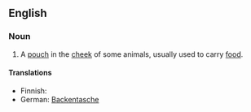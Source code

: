 ==English==
===Noun===
{{en-noun|sg=[[cheek]] [[pouch]]|es}}
#{{anatomy|zoology}} A [[pouch]] in the [[cheek]] of some animals, usually used to carry [[food]].
====Translations====
{{top}}
* Finnish: {{t|fi|poskipussi}}
* German: [[Backentasche]] {{f}}
{{mid}}
{{bottom}}